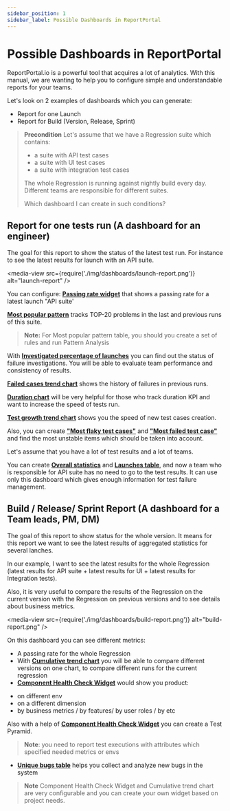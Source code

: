 ```yaml
---
sidebar_position: 1
sidebar_label: Possible Dashboards in ReportPortal
---
```


# Possible Dashboards in ReportPortal

ReportPortal.io is a powerful tool that acquires a lot of analytics. With this manual, we are wanting to help you to configure simple and understandable reports for your teams.

Let's look on 2 examples of dashboards which you can generate:
* Report for one Launch
* Report for Build (Version, Release, Sprint)

> **Precondition**
> Let's assume that we have a Regression suite which contains:
>
> - a suite with API test cases
> - a suite with UI test cases
> - a suite with integration test cases
>
> The whole Regression is running against nightly build every day.
> Different teams are responsible for different suites.
>
> Which dashboard I can create in such conditions?

##  Report for one tests run (A dashboard for an engineer)

The goal for this report to show the status of the latest test run. For instance to see the latest results for launch with an API suite. 

<media-view src={require('./img/dashboards/launch-report.png')} alt="launch-report" />

You can configure:
[**Passing rate widget**](./PassingRateSummary) that shows a passing rate for a latest launch "API suite'

[**Most popular pattern**](./MostPopularPatternTable) tracks TOP-20 problems in the last and previous runs of this suite. 

> **Note:** For Most popular pattern table, you should you create a set of rules and run Pattern Analysis

With [**Investigated percentage of launches**](./InvestigatedPercentageOfLaunches) you can find out the status of failure investigations. You will be able to evaluate team performance and consistency of results.

[**Failed cases trend chart**](./FailedCasesTrendChart) shows the history of failures in previous runs. 

[**Duration chart**](./LaunchesDurationChart) will be very helpful for those who track duration KPI and want to increase the speed of tests run. 

[**Test growth trend chart**](./TestCasesGrowthTrendChart) shows you the speed of new test cases creation.

Also, you can create [**"Most flaky test cases"**](./FlakyTestCasesTable) and [**"Most failed test case"**](./MostFailedTestCasesTable) and find the most unstable items which should be taken into account.

Let's assume that you have a lot of test results and a lot of teams.

You can create [**Overall statistics**](./OverallStatistics) and [**Launches table**](./LaunchesTable), and now a team who is responsible for API suite has no need to go to the test results. It can use only this dashboard which gives enough information for test failure management.

##  Build / Release/ Sprint Report (A dashboard for a Team leads, PM, DM)

The goal of this report to show status for the whole version. It means for this report we want to see the latest results of aggregated statistics for several lanches.

In our example, I want to see the latest results for the whole Regression (latest results for API suite + latest results for UI + latest results for Integration tests).

Also, it is very useful to compare the results of the Regression on the current version with the Regression on previous versions and to see details about business metrics.

<media-view src={require('./img/dashboards/build-report.png')} alt="build-report.png" />

On this dashboard you can see different metrics:

- A passing rate for the whole Regression
- With [**Cumulative trend chart**](./CumulativeTrendChart) you will be able to compare different versions on one chart, to compare different runs for the current regression
- [**Component Health Check Widget**](./ComponentHealthCheck) would show you product:

* on different env
* on a different dimension
* by business metrics / by features/ by user roles / by etc

Also with a help of [**Component Health Check Widget**](./ComponentHealthCheck) you can create a Test Pyramid.

>**Note**: you need to report test executions with attributes which specified needed metrics or envs

- [**Unique bugs table**](./UniqueBugsTable) helps you collect and analyze new bugs in the system

>**Note** Component Health Check Widget and Cumulative trend chart are very configurable and you can create your own widget based on project needs.



